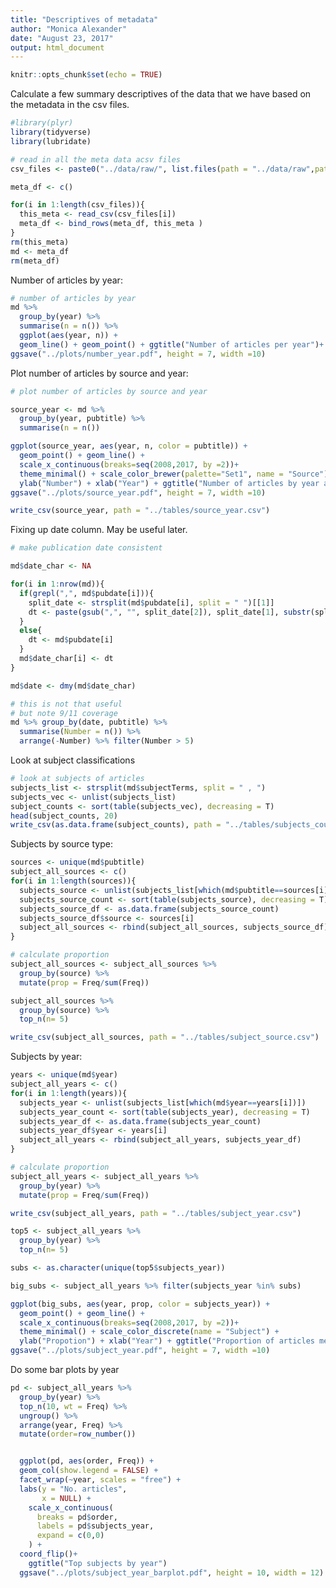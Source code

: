 ```yaml
---
title: "Descriptives of metadata"
author: "Monica Alexander"
date: "August 23, 2017"
output: html_document
---
```


```r
knitr::opts_chunk$set(echo = TRUE)
```

Calculate a few summary descriptives of the data that we have based on the metadata in the csv files. 

```r
#library(plyr)
library(tidyverse)
library(lubridate)

# read in all the meta data acsv files
csv_files <- paste0("../data/raw/", list.files(path = "../data/raw",pattern = ".*.csv"))

meta_df <- c()

for(i in 1:length(csv_files)){
  this_meta <- read_csv(csv_files[i])
  meta_df <- bind_rows(meta_df, this_meta )
}
rm(this_meta)
md <- meta_df
rm(meta_df)
```
Number of articles by year:

```r

# number of articles by year
md %>% 
  group_by(year) %>% 
  summarise(n = n()) %>%
  ggplot(aes(year, n)) + 
  geom_line() + geom_point() + ggtitle("Number of articles per year")+ theme_bw()
ggsave("../plots/number_year.pdf", height = 7, width =10)
```

Plot number of articles by source and year:

```r
# plot number of articles by source and year

source_year <- md %>% 
  group_by(year, pubtitle) %>% 
  summarise(n = n())

ggplot(source_year, aes(year, n, color = pubtitle)) + 
  geom_point() + geom_line() + 
  scale_x_continuous(breaks=seq(2008,2017, by =2))+ 
  theme_minimal() + scale_color_brewer(palette="Set1", name = "Source") +
  ylab("Number") + xlab("Year") + ggtitle("Number of articles by year and source") 
ggsave("../plots/source_year.pdf", height = 7, width =10)

write_csv(source_year, path = "../tables/source_year.csv")
```

Fixing up date column. May be useful later. 

```r
# make publication date consistent

md$date_char <- NA

for(i in 1:nrow(md)){
  if(grepl(",", md$pubdate[i])){
    split_date <- strsplit(md$pubdate[i], split = " ")[[1]]
    dt <- paste(gsub(",", "", split_date[2]), split_date[1], substr(split_date[3], 3, 4), sep = "-")
  }
  else{
    dt <- md$pubdate[i]
  }
  md$date_char[i] <- dt
}

md$date <- dmy(md$date_char)

# this is not that useful
# but note 9/11 coverage 
md %>% group_by(date, pubtitle) %>%
  summarise(Number = n()) %>% 
  arrange(-Number) %>% filter(Number > 5)

```

Look at subject classifications

```r
# look at subjects of articles
subjects_list <- strsplit(md$subjectTerms, split = " , ")
subjects_vec <- unlist(subjects_list)
subject_counts <- sort(table(subjects_vec), decreasing = T)
head(subject_counts, 20)
write_csv(as.data.frame(subject_counts), path = "../tables/subjects_counts.csv")
```

Subjects by source type:

```r
sources <- unique(md$pubtitle)
subject_all_sources <- c()
for(i in 1:length(sources)){
  subjects_source <- unlist(subjects_list[which(md$pubtitle==sources[i])])
  subjects_source_count <- sort(table(subjects_source), decreasing = T)
  subjects_source_df <- as.data.frame(subjects_source_count)
  subjects_source_df$source <- sources[i]
  subject_all_sources <- rbind(subject_all_sources, subjects_source_df)
}

# calculate proportion 
subject_all_sources <- subject_all_sources %>% 
  group_by(source) %>% 
  mutate(prop = Freq/sum(Freq))

subject_all_sources %>% 
  group_by(source) %>% 
  top_n(n= 5)

write_csv(subject_all_sources, path = "../tables/subject_source.csv")
```

Subjects by year:

```r
years <- unique(md$year)
subject_all_years <- c()
for(i in 1:length(years)){
  subjects_year <- unlist(subjects_list[which(md$year==years[i])])
  subjects_year_count <- sort(table(subjects_year), decreasing = T)
  subjects_year_df <- as.data.frame(subjects_year_count)
  subjects_year_df$year <- years[i]
  subject_all_years <- rbind(subject_all_years, subjects_year_df)
}

# calculate proportion 
subject_all_years <- subject_all_years %>% 
  group_by(year) %>% 
  mutate(prop = Freq/sum(Freq))

write_csv(subject_all_years, path = "../tables/subject_year.csv")
```

```r
top5 <- subject_all_years %>% 
  group_by(year) %>% 
  top_n(n= 5)

subs <- as.character(unique(top5$subjects_year))

big_subs <- subject_all_years %>% filter(subjects_year %in% subs)

ggplot(big_subs, aes(year, prop, color = subjects_year)) + 
  geom_point() + geom_line() + 
  scale_x_continuous(breaks=seq(2008,2017, by =2))+ 
  theme_minimal() + scale_color_discrete(name = "Subject") +
  ylab("Propotion") + xlab("Year") + ggtitle("Proportion of articles mentioning subject") 
ggsave("../plots/subject_year.pdf", height = 7, width =10)
```
Do some bar plots by year

```r
pd <- subject_all_years %>%
  group_by(year) %>%
  top_n(10, wt = Freq) %>%
  ungroup() %>%
  arrange(year, Freq) %>%
  mutate(order=row_number())


  ggplot(pd, aes(order, Freq)) +
  geom_col(show.legend = FALSE) +
  facet_wrap(~year, scales = "free") +
  labs(y = "No. articles",
       x = NULL) +
    scale_x_continuous(
      breaks = pd$order,
      labels = pd$subjects_year,
      expand = c(0,0)
    ) +
  coord_flip()+
    ggtitle("Top subjects by year")
  ggsave("../plots/subject_year_barplot.pdf", height = 10, width = 12)
```

